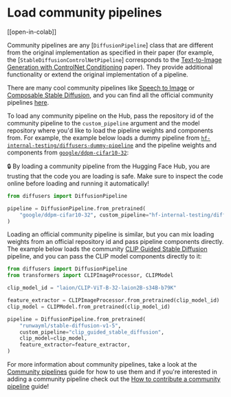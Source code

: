 <!--Copyright 2023 The HuggingFace Team. All rights reserved.

Licensed under the Apache License, Version 2.0 (the "License"); you may not use this file except in compliance with
the License. You may obtain a copy of the License at

http://www.apache.org/licenses/LICENSE-2.0

Unless required by applicable law or agreed to in writing, software distributed under the License is distributed on
an "AS IS" BASIS, WITHOUT WARRANTIES OR CONDITIONS OF ANY KIND, either express or implied. See the License for the
specific language governing permissions and limitations under the License.
-->

# Load community pipelines

[[open-in-colab]]

Community pipelines are any [`DiffusionPipeline`] class that are different from the original implementation as specified in their paper (for example, the [`StableDiffusionControlNetPipeline`] corresponds to the [Text-to-Image Generation with ControlNet Conditioning](https://arxiv.org/abs/2302.05543) paper). They provide additional functionality or extend the original implementation of a pipeline.

There are many cool community pipelines like [Speech to Image](https://github.com/huggingface/diffusers/tree/main/examples/community#speech-to-image) or [Composable Stable Diffusion](https://github.com/huggingface/diffusers/tree/main/examples/community#composable-stable-diffusion), and you can find all the official community pipelines [here](https://github.com/huggingface/diffusers/tree/main/examples/community).

To load any community pipeline on the Hub, pass the repository id of the community pipeline to the `custom_pipeline` argument and the model repository where you'd like to load the pipeline weights and components from. For example, the example below loads a dummy pipeline from [`hf-internal-testing/diffusers-dummy-pipeline`](https://huggingface.co/hf-internal-testing/diffusers-dummy-pipeline/blob/main/pipeline.py) and the pipeline weights and components from [`google/ddpm-cifar10-32`](https://huggingface.co/google/ddpm-cifar10-32):

<Tip warning={true}>

🔒 By loading a community pipeline from the Hugging Face Hub, you are trusting that the code you are loading is safe. Make sure to inspect the code online before loading and running it automatically!

</Tip>

```py
from diffusers import DiffusionPipeline

pipeline = DiffusionPipeline.from_pretrained(
    "google/ddpm-cifar10-32", custom_pipeline="hf-internal-testing/diffusers-dummy-pipeline"
)
```

Loading an official community pipeline is similar, but you can mix loading weights from an official repository id and pass pipeline components directly. The example below loads the community [CLIP Guided Stable Diffusion](https://github.com/huggingface/diffusers/tree/main/examples/community#clip-guided-stable-diffusion) pipeline, and you can pass the CLIP model components directly to it:

```py
from diffusers import DiffusionPipeline
from transformers import CLIPImageProcessor, CLIPModel

clip_model_id = "laion/CLIP-ViT-B-32-laion2B-s34B-b79K"

feature_extractor = CLIPImageProcessor.from_pretrained(clip_model_id)
clip_model = CLIPModel.from_pretrained(clip_model_id)

pipeline = DiffusionPipeline.from_pretrained(
    "runwayml/stable-diffusion-v1-5",
    custom_pipeline="clip_guided_stable_diffusion",
    clip_model=clip_model,
    feature_extractor=feature_extractor,
)
```

For more information about community pipelines, take a look at the [Community pipelines](custom_pipeline_examples) guide for how to use them and if you're interested in adding a community pipeline check out the [How to contribute a community pipeline](contribute_pipeline) guide!